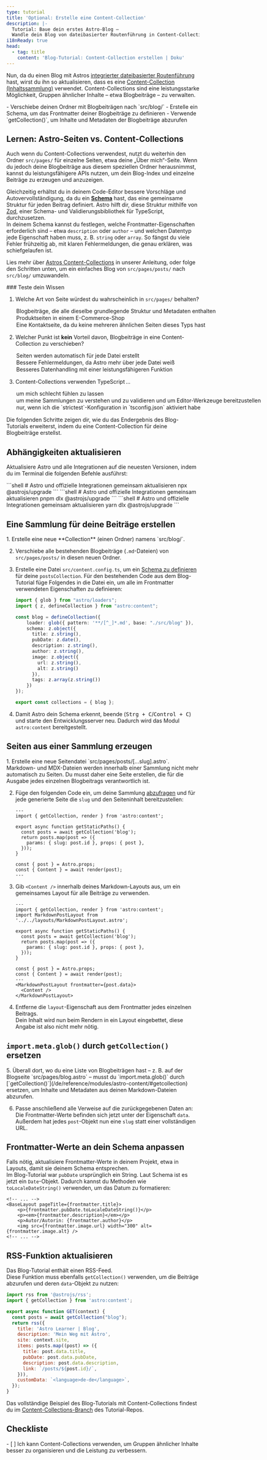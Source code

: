 ```yaml
---
type: tutorial
title: 'Optional: Erstelle eine Content-Collection'
description: |-
  Tutorial: Baue dein erstes Astro-Blog —
  Wandle dein Blog von dateibasierter Routenführung in Content-Collections um
i18nReady: true
head:
  - tag: title
    content: 'Blog-Tutorial: Content-Collection erstellen | Doku'
---
```



Nun, da du einen Blog mit Astros [integrierter dateibasierter Routenführung](/de/guides/routing/#statische-routen) hast, wirst du ihn so aktualisieren, dass es eine [Content-Collection (Inhaltssammlung)](/de/guides/content-collections/) verwendet. Content-Collections sind eine leistungsstarke Möglichkeit, Gruppen ähnlicher Inhalte – etwa Blogbeiträge – zu verwalten.

<PreCheck>
  - Verschiebe deinen Ordner mit Blogbeiträgen nach `src/blog/`
  - Erstelle ein Schema, um das Frontmatter deiner Blogbeiträge zu definieren
  - Verwende `getCollection()`, um Inhalte und Metadaten der Blogbeiträge abzurufen
</PreCheck>

## Lernen: Astro-Seiten vs. Content-Collections

Auch wenn du Content-Collections verwendest, nutzt du weiterhin den Ordner `src/pages/` für einzelne Seiten, etwa deine „Über mich“-Seite. Wenn du jedoch deine Blogbeiträge aus diesem speziellen Ordner herausnimmst, kannst du leistungsfähigere APIs nutzen, um dein Blog-Index und einzelne Beiträge zu erzeugen und anzuzeigen.

Gleichzeitig erhältst du in deinem Code-Editor bessere Vorschläge und Autovervollständigung, da du ein **[Schema](/de/guides/content-collections/#definieren-des-schemas-der-sammlung)** hast, das eine gemeinsame Struktur für jeden Beitrag definiert. Astro hilft dir, diese Struktur mithilfe von [Zod](https://zod.dev/), einer Schema- und Validierungs­bibliothek für TypeScript, durchzusetzen.  
In deinem Schema kannst du festlegen, welche Frontmatter-Eigenschaften erforderlich sind – etwa `description` oder `author` – und welchen Datentyp jede Eigenschaft haben muss, z. B. `string` oder `array`. So fängst du viele Fehler frühzeitig ab, mit klaren Fehlermeldungen, die genau erklären, was schiefgelaufen ist.

Lies mehr über [Astros Content-Collections](/de/guides/content-collections/) in unserer Anleitung, oder folge den Schritten unten, um ein einfaches Blog von `src/pages/posts/` nach `src/blog/` umzuwandeln.

<Box icon="question-mark">
### Teste dein Wissen

1. Welche Art von Seite würdest du wahrscheinlich in `src/pages/` behalten?

    <MultipleChoice>
      <Option>
        Blogbeiträge, die alle dieselbe grundlegende Struktur und Metadaten enthalten
      </Option>
      <Option>
        Produktseiten in einem E-Commerce-Shop
      </Option>
      <Option isCorrect>
        Eine Kontaktseite, da du keine mehreren ähnlichen Seiten dieses Typs hast
      </Option>
    </MultipleChoice>

2. Welcher Punkt ist **kein** Vorteil davon, Blogbeiträge in eine Content-Collection zu verschieben?

    <MultipleChoice>
      <Option isCorrect>
         Seiten werden automatisch für jede Datei erstellt
      </Option>
      <Option>
        Bessere Fehlermeldungen, da Astro mehr über jede Datei weiß
      </Option>
      <Option>
        Besseres Daten­handling mit einer leistungsfähigeren Funktion
      </Option>
    </MultipleChoice>

3. Content-Collections verwenden TypeScript …
    <MultipleChoice>
      <Option>
        um mich schlecht fühlen zu lassen
      </Option>
      <Option isCorrect>
        um meine Sammlungen zu verstehen und zu validieren und um Editor-Werkzeuge bereitzustellen
      </Option>
      <Option>
        nur, wenn ich die `strictest`-Konfiguration in `tsconfig.json` aktiviert habe
      </Option>
    </MultipleChoice>

</Box>

Die folgenden Schritte zeigen dir, wie du das Endergebnis des Blog-Tutorials erweiterst, indem du eine Content-Collection für deine Blogbeiträge erstellst.

## Abhängigkeiten aktualisieren

Aktualisiere Astro und alle Integrationen auf die neuesten Versionen, indem du im Terminal die folgenden Befehle ausführst:

<PackageManagerTabs>
  <Fragment slot="npm">
  ```shell
  # Astro und offizielle Integrationen gemeinsam aktualisieren
  npx @astrojs/upgrade
  ```
  </Fragment>
  <Fragment slot="pnpm">
  ```shell
  # Astro und offizielle Integrationen gemeinsam aktualisieren
  pnpm dlx @astrojs/upgrade
  ```
  </Fragment>
  <Fragment slot="yarn">
  ```shell
  # Astro und offizielle Integrationen gemeinsam aktualisieren
  yarn dlx @astrojs/upgrade
  ```
  </Fragment>
</PackageManagerTabs>

## Eine Sammlung für deine Beiträge erstellen

<Steps>
1. Erstelle eine neue **Collection** (einen Ordner) namens `src/blog/`. 

2. Verschiebe alle bestehenden Blogbeiträge (`.md`-Dateien) von `src/pages/posts/` in diesen neuen Ordner.

3. Erstelle eine Datei `src/content.config.ts`, um ein [Schema zu definieren](/de/guides/content-collections/#definieren-des-schemas-der-sammlung) für deine `postsCollection`. Für den bestehenden Code aus dem Blog-Tutorial füge Folgendes in die Datei ein, um alle im Frontmatter verwendeten Eigenschaften zu definieren:

    ```ts title="src/content.config.ts"
    import { glob } from "astro/loaders";
    import { z, defineCollection } from "astro:content";

    const blog = defineCollection({
        loader: glob({ pattern: '**/[^_]*.md', base: "./src/blog" }),
        schema: z.object({
          title: z.string(),
          pubDate: z.date(),
          description: z.string(),
          author: z.string(),
          image: z.object({
            url: z.string(),
            alt: z.string()
          }),
          tags: z.array(z.string())
        })
    });

    export const collections = { blog };
    ```

4. Damit Astro dein Schema erkennt, beende (<kbd>Strg + C</kbd>/<kbd>Control + C</kbd>) und starte den Entwicklungs­server neu. Dadurch wird das Modul `astro:content` bereitgestellt.
</Steps>

## Seiten aus einer Sammlung erzeugen

<Steps>
1. Erstelle eine neue Seiten­datei `src/pages/posts/[...slug].astro`.  
   Markdown- und MDX-Dateien werden innerhalb einer Sammlung nicht mehr automatisch zu Seiten. Du musst daher eine Seite erstellen, die für die Ausgabe jedes einzelnen Blogbeitrags verantwortlich ist.

2. Füge den folgenden Code ein, um deine Sammlung [abzufragen](/de/guides/content-collections/#sammlungen-abfragen) und für jede generierte Seite die `slug` und den Seiteninhalt bereitzustellen:

    ```astro title="src/pages/posts/[...slug].astro"
    ---
    import { getCollection, render } from 'astro:content';

    export async function getStaticPaths() {
      const posts = await getCollection('blog');
      return posts.map(post => ({
        params: { slug: post.id }, props: { post },
      }));
    }

    const { post } = Astro.props;
    const { Content } = await render(post);
    ---
    ```

3. Gib `<Content />` innerhalb deines Markdown-Layouts aus, um ein gemeinsames Layout für alle Beiträge zu verwenden.

    ```astro title="src/pages/posts/[...slug].astro" ins={3,15-17}
    ---
    import { getCollection, render } from 'astro:content';
    import MarkdownPostLayout from '../../layouts/MarkdownPostLayout.astro';

    export async function getStaticPaths() {
      const posts = await getCollection('blog');
      return posts.map(post => ({
        params: { slug: post.id }, props: { post },
      }));
    }

    const { post } = Astro.props;
    const { Content } = await render(post);
    ---
    <MarkdownPostLayout frontmatter={post.data}>
      <Content />
    </MarkdownPostLayout>
    ```

4. Entferne die `layout`-Eigenschaft aus dem Frontmatter jedes einzelnen Beitrags.  
   Dein Inhalt wird nun beim Rendern in ein Layout eingebettet, diese Angabe ist also nicht mehr nötig.
</Steps>

## `import.meta.glob()` durch `getCollection()` ersetzen

<Steps>
5. Überall dort, wo du eine Liste von Blogbeiträgen hast – z. B. auf der Blogseite `src/pages/blog.astro` – musst du `import.meta.glob()` durch [`getCollection()`](/de/reference/modules/astro-content/#getcollection) ersetzen, um Inhalte und Metadaten aus deinen Markdown-Dateien abzurufen.

6. Passe anschließend alle Verweise auf die zurückgegebenen Daten an:  
   Die Frontmatter-Werte befinden sich jetzt unter der Eigenschaft `data`. Außerdem hat jedes `post`-Objekt nun eine `slug` statt einer vollständigen URL.
</Steps>

## Frontmatter-Werte an dein Schema anpassen

Falls nötig, aktualisiere Frontmatter-Werte in deinem Projekt, etwa in Layouts, damit sie deinem Schema entsprechen.  
Im Blog-Tutorial war `pubDate` ursprünglich ein String. Laut Schema ist es jetzt ein `Date`-Objekt. Dadurch kannst du Methoden wie `toLocaleDateString()` verwenden, um das Datum zu formatieren:

```astro title="src/layouts/MarkdownPostLayout.astro" ins="toString()"
<!-- ... -->
<BaseLayout pageTitle={frontmatter.title}>
    <p>{frontmatter.pubDate.toLocaleDateString()}</p>
    <p><em>{frontmatter.description}</em></p>
    <p>Autor/Autorin: {frontmatter.author}</p>
    <img src={frontmatter.image.url} width="300" alt={frontmatter.image.alt} />
<!-- ... -->
```

## RSS-Funktion aktualisieren

Das Blog-Tutorial enthält einen RSS-Feed.  
Diese Funktion muss ebenfalls `getCollection()` verwenden, um die Beiträge abzurufen und deren `data`-Objekt zu nutzen:

```js title="src/pages/rss.xml.js"
import rss from '@astrojs/rss';
import { getCollection } from 'astro:content';

export async function GET(context) {
  const posts = await getCollection("blog");
  return rss({
    title: 'Astro Learner | Blog',
    description: 'Mein Weg mit Astro',
    site: context.site,
    items: posts.map((post) => ({
      title: post.data.title,
      pubDate: post.data.pubDate,
      description: post.data.description,
      link: `/posts/${post.id}/`,
    })),
    customData: `<language>de-de</language>`,
  });
}
```

Das vollständige Beispiel des Blog-Tutorials mit Content-Collections findest du im [Content-Collections-Branch](https://github.com/withastro/blog-tutorial-demo/tree/content-collections) des Tutorial-Repos.

<Box icon="check-list">

## Checkliste

<Checklist>
- [ ] Ich kann Content-Collections verwenden, um Gruppen ähnlicher Inhalte besser zu organisieren und die Leistung zu verbessern.
</Checklist>

</Box>
